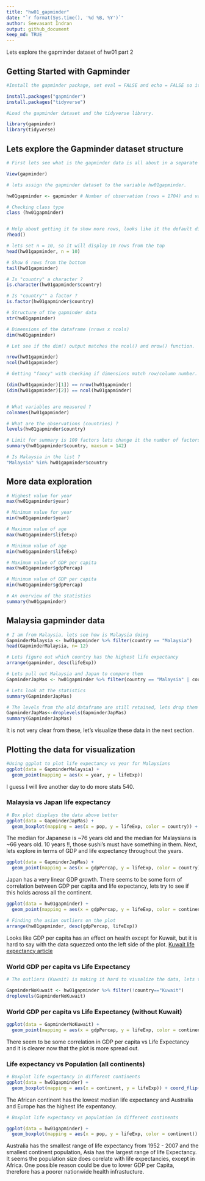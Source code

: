 ```yaml
---
title: "hw01_gapminder"
date: "`r format(Sys.time(), '%d %B, %Y')`"
author: Seevasant Indran
output: github_document
keep_md: TRUE
---
```


Lets explore the gapminder dataset of hw01 part 2

## Getting Started with Gapminder

```r
#Install the gapminder package, set eval = FALSE and echo = FALSE so it doesnt run the code everytime the script is knit. 

install.packages("gapminder")
install.packages("tidyverse")

```

```r
#Load the gapminder dataset and the tidyverse library.

library(gapminder)
library(tidyverse)

```

## Lets explore the Gapminder dataset structure

```r
# First lets see what is the gapminder data is all about in a separate window

View(gapminder) 

```

```r

# lets assign the gapminder dataset to the variable hw01gapminder.

hw01gapminder <- gapminder # Number of observation (rows = 1704) and variables (column = 6), look on the global environment

# Checking class type
class (hw01gapminder) 


# Help about getting it to show more rows, looks like it the default displays 6 rows
?head() 

# lets set n = 10, so it will display 10 rows from the top
head(hw01gapminder, n = 10) 

# Show 6 rows from the bottom
tail(hw01gapminder)

# Is "country" a character ?
is.character(hw01gapminder$country)

# Is "country"" a factor ? 
is.factor(hw01gapminder$country) 

# Structure of the gapminder data
str(hw01gapminder)

# Dimensions of the dataframe (nrows x ncols)
dim(hw01gapminder) 

# Let see if the dim() output matches the ncol() and nrow() function.

nrow(hw01gapminder)
ncol(hw01gapminder)

# Getting "fancy" with checking if dimensions match row/column number.

(dim(hw01gapminder)[1]) == nrow(hw01gapminder)
(dim(hw01gapminder)[2]) == ncol(hw01gapminder)


# What variables are measured ?
colnames(hw01gapminder)

# What are the observations (countries) ?
levels(hw01gapminder$country)

# Limit for summary is 100 factors lets change it the number of factors. Each country has data for 12 years
summary(hw01gapminder$country, maxsum = 142)

# Is Malaysia in the list ? 
"Malaysia" %in% hw01gapminder$country


```

## More data exploration

```r
# Highest value for year
max(hw01gapminder$year) 

# Minimum value for year
min(hw01gapminder$year) 
```

```r

# Maximum value of age
max(hw01gapminder$lifeExp) 

# Minimum value of age
min(hw01gapminder$lifeExp) 

```

```r

# Maximum value of GDP per capita
max(hw01gapminder$gdpPercap) 

# Minimum value of GDP per capita
min(hw01gapminder$gdpPercap) 

# An overview of the statistics
summary(hw01gapminder)

```


## Malaysia gapminder data

```r

# I am from Malaysia, lets see how is Malaysia doing
GapminderMalaysia <- hw01gapminder %>% filter(country == "Malaysia")
head(GapminderMalaysia, n= 12)
```

```r

# Lets figure out which country has the highest life expectancy 
arrange(gapminder, desc(lifeExp))

# Lets pull out Malaysia and Japan to compare them
GapminderJapMas <- hw01gapminder %>% filter(country == "Malaysia" | country == "Japan")

# Lets look at the statistics
summary(GapminderJapMas)

# The levels from the old dataframe are still retained, lets drop them out and try summary() again
GapminderJapMas<-droplevels(GapminderJapMas)
summary(GapminderJapMas)
```

It is not very clear from these, let's visualize these data in the next section.

## Plotting the data for visualization

```r

#Using ggplot to plot life expectancy vs year for Malaysians
ggplot(data = GapminderMalaysia) + 
  geom_point(mapping = aes(x = year, y = lifeExp))

```
  
I guess I will live another day to do more stats 540. 

### Malaysia vs Japan life expectancy

```r

# Box plot displays the data above better
ggplot(data = GapminderJapMas) + 
  geom_boxplot(mapping = aes(x = pop, y = lifeExp, color = country)) + coord_flip()

```

The median for Japanese is ~76 years old and the median for Malaysians is ~66 years old. 10 years !!, those sushi's must have something in them. Next, lets explore in terms of GDP and life expectancy throughout the years.


```r
ggplot(data = GapminderJapMas) + 
  geom_point(mapping = aes(x = gdpPercap, y = lifeExp, color = country))
```

Japan has a very linear GDP growth. There seems to be some form of correlation between GDP per capita and life expectancy, lets try to see if this holds across all the continent. 


```r
ggplot(data = hw01gapminder) + 
  geom_point(mapping = aes(x = gdpPercap, y = lifeExp, color = continent))
```

```r
# Finding the asian outliers on the plot
arrange(hw01gapminder, desc(gdpPercap, lifeExp))
```


Looks like GDP per capita has an effect on health except for Kuwait, but it is hard to say with the data squezzed onto the left side of the plot. [Kuwait life expectancy article](https://www.ndtv.com/world-news/average-life-expectancy-of-indians-in-kuwait-way-below-national-figures-684817)


### World GDP per capita vs Life Expectancy


```r
# The outliers (Kuwait) is making it hard to viusalize the data, lets try dropping it of out the dataframe to see if it imporves the plot visualization using the (!= not "Kuwait" operator)

GapminderNoKuwait <- hw01gapminder %>% filter(!country=="Kuwait")
droplevels(GapminderNoKuwait)
```

### World GDP per capita vs Life Expectancy (without Kuwait)

```r
ggplot(data = GapminderNoKuwait) + 
  geom_point(mapping = aes(x = gdpPercap, y = lifeExp, color = continent))
```

There seem to be some correlation in GDP per capita vs Life Expectancy and it is clearer now that the plot is more spread out.

### Life expectancy vs Population (all continents)

```r

# Boxplot life expectancy in different continents
ggplot(data = hw01gapminder) + 
  geom_boxplot(mapping = aes(x = continent, y = lifeExp)) + coord_flip()

```
The African continent has the lowest median life expectancy and Australia and Europe has the highest life expentancy. 


```r

# Boxplot life expectancy vs population in different continents

ggplot(data = hw01gapminder) + 
  geom_boxplot(mapping = aes(x = pop, y = lifeExp, color = continent))  + coord_flip()
```

Australia has the smallest range of life expectancy from 1952 - 2007 and the smallest continent population, Asia has the largest range of life Expectancy. It seems the population size does corelate with life expectancies, except in Africa. One possible reason could be due to lower GDP per Capita, therefore has a poorer nationwide health infrastucture.
